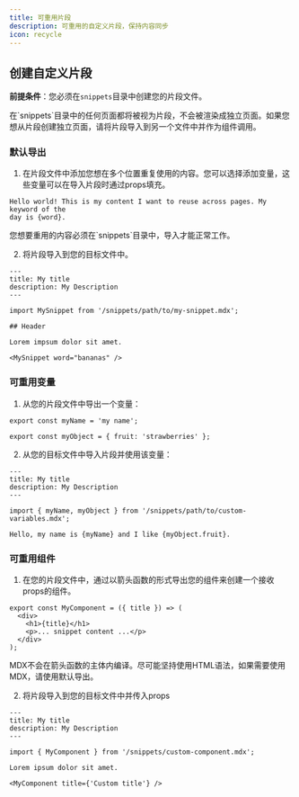 ```yaml
---
title: 可重用片段
description: 可重用的自定义片段，保持内容同步
icon: recycle
---
```



<SnippetIntro />

## 创建自定义片段

**前提条件**：您必须在`snippets`目录中创建您的片段文件。

<Note>
  在`snippets`目录中的任何页面都将被视为片段，不会被渲染成独立页面。如果您想从片段创建独立页面，请将片段导入到另一个文件中并作为组件调用。
</Note>

### 默认导出

1. 在片段文件中添加您想在多个位置重复使用的内容。您可以选择添加变量，这些变量可以在导入片段时通过props填充。

```mdx snippets/my-snippet.mdx
Hello world! This is my content I want to reuse across pages. My keyword of the
day is {word}.
```

<Warning>
  您想要重用的内容必须在`snippets`目录中，导入才能正常工作。
</Warning>

2. 将片段导入到您的目标文件中。

```mdx destination-file.mdx
---
title: My title
description: My Description
---

import MySnippet from '/snippets/path/to/my-snippet.mdx';

## Header

Lorem impsum dolor sit amet.

<MySnippet word="bananas" />
```

### 可重用变量

1. 从您的片段文件中导出一个变量：

```mdx snippets/path/to/custom-variables.mdx
export const myName = 'my name';

export const myObject = { fruit: 'strawberries' };
```

2. 从您的目标文件中导入片段并使用该变量：

```mdx destination-file.mdx
---
title: My title
description: My Description
---

import { myName, myObject } from '/snippets/path/to/custom-variables.mdx';

Hello, my name is {myName} and I like {myObject.fruit}.
```

### 可重用组件

1. 在您的片段文件中，通过以箭头函数的形式导出您的组件来创建一个接收props的组件。

```mdx snippets/custom-component.mdx
export const MyComponent = ({ title }) => (
  <div>
    <h1>{title}</h1>
    <p>... snippet content ...</p>
  </div>
);
```

<Warning>
  MDX不会在箭头函数的主体内编译。尽可能坚持使用HTML语法，如果需要使用MDX，请使用默认导出。
</Warning>

2. 将片段导入到您的目标文件中并传入props

```mdx destination-file.mdx
---
title: My title
description: My Description
---

import { MyComponent } from '/snippets/custom-component.mdx';

Lorem ipsum dolor sit amet.

<MyComponent title={'Custom title'} />
```
